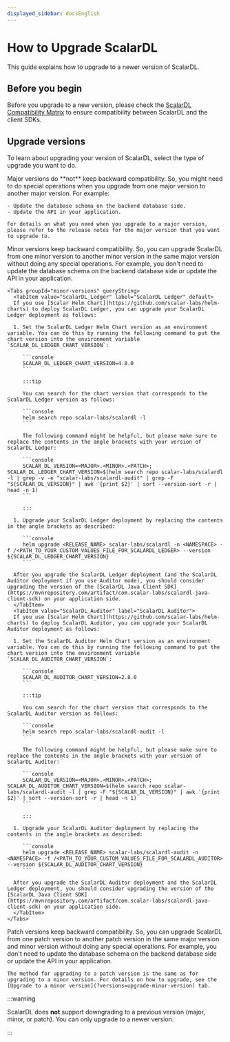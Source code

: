 ```yaml
---
displayed_sidebar: docsEnglish
---
```


# How to Upgrade ScalarDL


This guide explains how to upgrade to a newer version of ScalarDL.

## Before you begin

Before you upgrade to a new version, please check the [ScalarDL Compatibility Matrix](https://scalardl.scalar-labs.com/docs/latest/compatibility/) to ensure compatibility between ScalarDL and the client SDKs.

## Upgrade versions

To learn about upgrading your version of ScalarDL, select the type of upgrade you want to do.

<Tabs groupId="versions" queryString>
  <TabItem value="upgrade-major-version" label="Upgrade to a major version" default>
    Major versions do **not** keep backward compatibility. So, you might need to do special operations when you upgrade from one major version to another major version. For example:

    - Update the database schema on the backend database side.
    - Update the API in your application.

    For details on what you need when you upgrade to a major version, please refer to the release notes for the major version that you want to upgrade to.
  </TabItem>
  <TabItem value="upgrade-minor-version" label="Upgrade to a minor version">
    Minor versions keep backward compatibility. So, you can upgrade ScalarDL from one minor version to another minor version in the same major version without doing any special operations. For example, you don't need to update the database schema on the backend database side or update the API in your application.

    <Tabs groupId="minor-versions" queryString>
      <TabItem value="ScalarDL_Ledger" label="ScalarDL Ledger" default>
      If you use [Scalar Helm Chart](https://github.com/scalar-labs/helm-charts) to deploy ScalarDL Ledger, you can upgrade your ScalarDL Ledger deployment as follows:

      1. Set the ScalarDL Ledger Helm Chart version as an environment variable. You can do this by running the following command to put the chart version into the environment variable `SCALAR_DL_LEDGER_CHART_VERSION`:

         ```console
         SCALAR_DL_LEDGER_CHART_VERSION=4.8.0
         ```

         :::tip

         You can search for the chart version that corresponds to the ScalarDL Ledger version as follows:

         ```console
         helm search repo scalar-labs/scalardl -l
         ```

         The following command might be helpful, but please make sure to replace the contents in the angle brackets with your version of ScalarDL Ledger:

         ```console
         SCALAR_DL_VERSION=<MAJOR>.<MINOR>.<PATCH>; SCALAR_DL_LEDGER_CHART_VERSION=$(helm search repo scalar-labs/scalardl -l | grep -v -e "scalar-labs/scalardl-audit" | grep -F "${SCALAR_DL_VERSION}" | awk '{print $2}' | sort --version-sort -r | head -n 1)
         ```

         :::

      1. Upgrade your ScalarDL Ledger deployment by replacing the contents in the angle brackets as described:

         ```console
         helm upgrade <RELEASE_NAME> scalar-labs/scalardl -n <NAMESPACE> -f /<PATH_TO_YOUR_CUSTOM_VALUES_FILE_FOR_SCALARDL_LEDGER> --version ${SCALAR_DL_LEDGER_CHART_VERSION}
         ```

      After you upgrade the ScalarDL Ledger deployment (and the ScalarDL Auditor deployment if you use Auditor mode), you should consider upgrading the version of the [ScalarDL Java Client SDK](https://mvnrepository.com/artifact/com.scalar-labs/scalardl-java-client-sdk) on your application side.
      </TabItem>
      <TabItem value="ScalarDL_Auditor" label="ScalarDL Auditor">
      If you use [Scalar Helm Chart](https://github.com/scalar-labs/helm-charts) to deploy ScalarDL Auditor, you can upgrade your ScalarDL Auditor deployment as follows:

      1. Set the ScalarDL Auditor Helm Chart version as an environment variable. You can do this by running the following command to put the chart version into the environment variable `SCALAR_DL_AUDITOR_CHART_VERSION`:

         ```console
         SCALAR_DL_AUDITOR_CHART_VERSION=2.8.0
         ```

         :::tip

         You can search for the chart version that corresponds to the ScalarDL Auditor version as follows:

         ```console
         helm search repo scalar-labs/scalardl-audit -l
         ```

         The following command might be helpful, but please make sure to replace the contents in the angle brackets with your version of ScalarDL Auditor:

         ```console
         SCALAR_DL_VERSION=<MAJOR>.<MINOR>.<PATCH>; SCALAR_DL_AUDITOR_CHART_VERSION=$(helm search repo scalar-labs/scalardl-audit -l | grep -F "${SCALAR_DL_VERSION}" | awk '{print $2}' | sort --version-sort -r | head -n 1)
         ```

         :::

      1. Upgrade your ScalarDL Auditor deployment by replacing the contents in the angle brackets as described:

         ```console
         helm upgrade <RELEASE_NAME> scalar-labs/scalardl-audit -n <NAMESPACE> -f /<PATH_TO_YOUR_CUSTOM_VALUES_FILE_FOR_SCALARDL_AUDITOR> --version ${SCALAR_DL_AUDITOR_CHART_VERSION}
         ```

      After you upgrade the ScalarDL Auditor deployment and the ScalarDL Ledger deployment, you should consider upgrading the version of the [ScalarDL Java Client SDK](https://mvnrepository.com/artifact/com.scalar-labs/scalardl-java-client-sdk) on your application side.
      </TabItem>
    </Tabs>
  </TabItem>
  <TabItem value="upgrade-patch-version" label="Upgrade to a patch version">
    Patch versions keep backward compatibility. So, you can upgrade ScalarDL from one patch version to another patch version in the same major version and minor version without doing any special operations. For example, you don't need to update the database schema on the backend database side or update the API in your application.

    The method for upgrading to a patch version is the same as for upgrading to a minor version. For details on how to upgrade, see the [Upgrade to a minor version](?versions=upgrade-minor-version) tab.
  </TabItem>
</Tabs>

:::warning

ScalarDL does **not** support downgrading to a previous version (major, minor, or patch). You can only upgrade to a newer version.

:::
